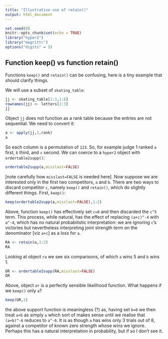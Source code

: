 ```yaml
---
title: "Illustrative use of retain()"
output: html_document
---
```


```r
set.seed(0)
knitr::opts_chunk$set(echo = TRUE)
library("hyper2")
library("magrittr")
options("digits" = 5)
```

## Function keep() vs function retain()


Functions `keep()` and `retain()` can be confusing, here is a tiny
example that should clarify things.  

We will use a subset of
`skating_table`:

```r
jj <- skating_table[1:3,1:6]
rownames(jj) <- letters[1:3]
jj
```

Object `jj` does not function as a rank table because the entries are
not sequential.  We need to convert it:

```r
a <- apply(jj,2,rank)
a
```

So each column is a permutation of `123`.  So, for example judge 1
ranked `a` first, `b` third, and `c` second.  We can coerce to a
`hyper2` object with `ordertable2supp()`:

```r
ordertable2supp(a,misslast=FALSE)
```

[note carefully how `misslast=FALSE` is needed here].  Now suppose we
are interested only in the first two competitors, `a` and `b`.  There
are two ways to discard competitor `c`, namely `keep()` and
`retain()`, which do slightly different things.  First, `keep()`:

```r
keep(ordertable2supp(a,misslast=FALSE),1:2)
```

Above, function `keep()` has effectively set `c=0` and then discarded
the `c^5` term.  This process, while natural, has the effect of
replacing `(a+c)^-4` with `a^-4`, which has no natural probabilistic
interpretation: we are ignoring `c`'s victories but nevertheless
interpreting joint strength term on the denominator [viz `a+c`] as a
*loss* for `a`.

```r
RA <- retain(a,1:2)
RA
```

Looking at object `ra` we see six comparisons, of which `a` wins 5 and
`b` wins 1.

```r
OR <- ordertable2supp(RA,misslast=FALSE)
OR
```

Above, object `or` is a perfectly sensible likelihood function.  What
happens if we `keep()` only `a`?

```r
keep(OR,1)
```

the above support function is meaningless (?) as, having set `b=0` we
then treat `a+b` as simply `a` which sort of makes sense until we
realise that `(a+b)^-6` reduces to `a^-6`.  It is as though `a` has
wins only 3 trials out of 8, against a competitor of known zero
strength whose wins we ignore.  Perhaps this has a natural
interpretation in probability, but if so I don't see it.
